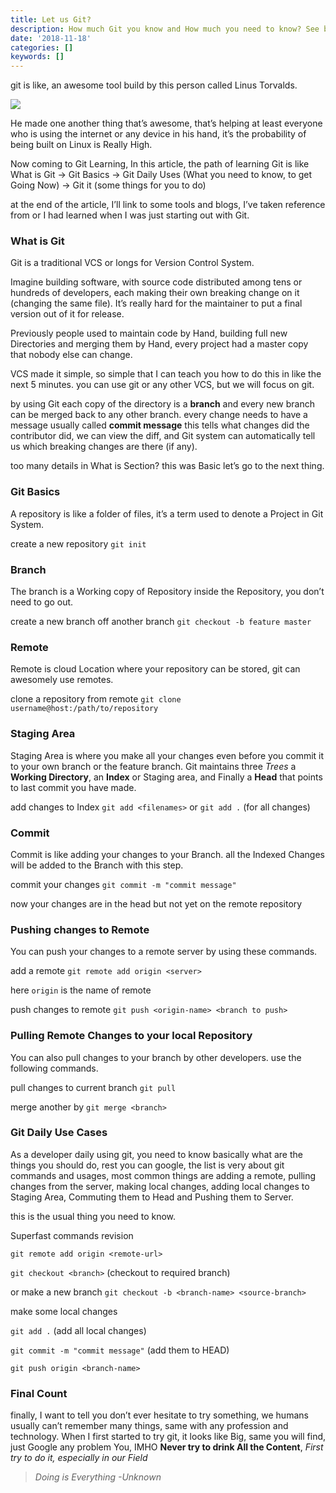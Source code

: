 ```yaml
---
title: Let us Git?
description: How much Git you know and How much you need to know? See by this little Story
date: '2018-11-18'
categories: []
keywords: []
---
```


git is like, an awesome tool build by this person called Linus Torvalds.

![](/images/0__HFTiG6f__frcXUrDj.jpg)

He made one another thing that’s awesome, that’s helping at least everyone who is using the internet or any device in his hand, it’s the probability of being built on Linux is Really High.

Now coming to Git Learning, In this article, the path of learning Git is like What is Git -> Git Basics -> Git Daily Uses (What you need to know, to get Going Now) -> Git it (some things for you to do)

at the end of the article, I’ll link to some tools and blogs, I’ve taken reference from or I had learned when I was just starting out with Git.

### What is Git

Git is a traditional VCS or longs for Version Control System.

Imagine building software, with source code distributed among tens or hundreds of developers, each making their own breaking change on it (changing the same file). It’s really hard for the maintainer to put a final version out of it for release.

Previously people used to maintain code by Hand, building full new Directories and merging them by Hand, every project had a master copy that nobody else can change.

VCS made it simple, so simple that I can teach you how to do this in like the next 5 minutes. you can use git or any other VCS, but we will focus on git.

by using Git each copy of the directory is a **branch** and every new branch can be merged back to any other branch. every change needs to have a message usually called **commit message** this tells what changes did the contributor did, we can view the diff, and Git system can automatically tell us which breaking changes are there (if any).

too many details in What is Section? this was Basic let’s go to the next thing.

### Git Basics

A repository is like a folder of files, it’s a term used to denote a Project in Git System.

create a new repository `git init`

### Branch

The branch is a Working copy of Repository inside the Repository, you don’t need to go out.

create a new branch off another branch `git checkout -b feature master`

### Remote

Remote is cloud Location where your repository can be stored, git can awesomely use remotes.

clone a repository from remote `git clone username@host:/path/to/repository`

### Staging Area

Staging Area is where you make all your changes even before you commit it to your own branch or the feature branch. Git maintains three _Trees_ a **Working Directory**, an **Index** or Staging area, and Finally a **Head** that points to last commit you have made.

add changes to Index `git add <filenames>` or `git add .` (for all changes)

### Commit

Commit is like adding your changes to your Branch. all the Indexed Changes will be added to the Branch with this step.

commit your changes `git commit -m "commit message"`

now your changes are in the head but not yet on the remote repository

### Pushing changes to Remote

You can push your changes to a remote server by using these commands.

add a remote `git remote add origin <server>`

here `origin` is the name of remote

push changes to remote `git push <origin-name> <branch to push>`

### Pulling Remote Changes to your local Repository

You can also pull changes to your branch by other developers. use the following commands.

pull changes to current branch `git pull`

merge another by `git merge <branch>`

### Git Daily Use Cases

As a developer daily using git, you need to know basically what are the things you should do, rest you can google, the list is very about git commands and usages, most common things are adding a remote, pulling changes from the server, making local changes, adding local changes to Staging Area, Commuting them to Head and Pushing them to Server.

this is the usual thing you need to know.

Superfast commands revision

`git remote add origin <remote-url>`

`git checkout <branch>` (checkout to required branch)

or make a new branch `git checkout -b <branch-name> <source-branch>`

make some local changes

`git add .` (add all local changes)

`git commit -m "commit message"` (add them to HEAD)

`git push origin <branch-name>`

### Final Count

finally, I want to tell you don’t ever hesitate to try something, we humans usually can’t remember many things, same with any profession and technology. When I first started to try git, it looks like Big, same you will find, just Google any problem You, IMHO **Never try to drink All the Content**, _First try to do it, especially in our Field_

> _Doing is Everything -Unknown_